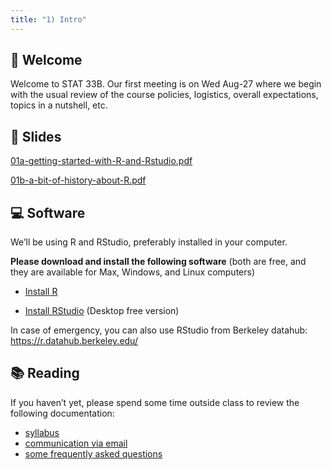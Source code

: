 ```yaml
---
title: "1) Intro"
---
```



## 📖 Welcome

Welcome to STAT 33B. Our first meeting is on Wed Aug-27 where we begin with 
the usual review of the course policies, logistics, overall expectations, 
topics in a nutshell, etc.

 

## 📰 Slides

[01a-getting-started-with-R-and-Rstudio.pdf](slides/01a-getting-started-with-R-and-Rstudio.pdf)

[01b-a-bit-of-history-about-R.pdf](slides/01b-a-bit-of-history-about-R.pdf)



## 💻 Software

We'll be using R and RStudio, preferably installed in your computer.

__Please download and install the following software__ (both are free, 
and they are available for Max, Windows, and Linux computers)

- <a href="https://cran.r-project.org/" target="_blank">Install R</a>

- <a href="https://www.rstudio.com/products/rstudio/download/#download" target="_blank">Install RStudio</a> (Desktop free version)

In case of emergency, you can also use RStudio from Berkeley datahub: <https://r.datahub.berkeley.edu/>
 


## 📚 Reading

If you haven't yet, please spend some time outside class to review the following documentation:

- <a href="../syllabus.html" target="_blank">syllabus</a>
- <a href="../email.html" target="_blank">communication via email</a>
- <a href="../faqs.html" target="_blank">some frequently asked questions</a>

